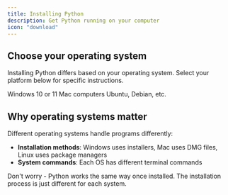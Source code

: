 ```yaml
---
title: Installing Python
description: Get Python running on your computer
icon: "download"
---
```


## Choose your operating system

Installing Python differs based on your operating system. Select your platform below for specific instructions.

<CardGroup cols={3}>
  <Card title="Windows" icon="windows" href="/getting-started/installing-python-windows">
    Windows 10 or 11
  </Card>
  <Card title="macOS" icon="apple" href="/getting-started/installing-python-macos">
    Mac computers
  </Card>
  <Card title="Linux" icon="linux" href="/getting-started/installing-python-linux">
    Ubuntu, Debian, etc.
  </Card>
</CardGroup>

## Why operating systems matter

Different operating systems handle programs differently:
- **Installation methods**: Windows uses installers, Mac uses DMG files, Linux uses package managers
- **System commands**: Each OS has different terminal commands

Don't worry - Python works the same way once installed. The installation process is just different for each system.